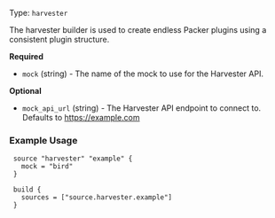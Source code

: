 Type: `harvester`

<!--
  Include a short description about the builder. This is a good place
  to call out what the builder does, and any requirements for the given
  builder environment. See https://www.packer.io/docs/builders/null
-->

The harvester builder is used to create endless Packer plugins using
a consistent plugin structure.


<!-- Builder Configuration Fields -->

**Required**

- `mock` (string) - The name of the mock to use for the Harvester API.


<!--
  Optional Configuration Fields

  Configuration options that are not required or have reasonable defaults
  should be listed under the optionals section. Defaults values should be
  noted in the description of the field
-->

**Optional**

- `mock_api_url` (string) - The Harvester API endpoint to connect to.
  Defaults to https://example.com



<!--
  A basic example on the usage of the builder. Multiple examples
  can be provided to highlight various build configurations.

-->
### Example Usage


```hcl
 source "harvester" "example" {
   mock = "bird"
 }

 build {
   sources = ["source.harvester.example"]
 }
```


